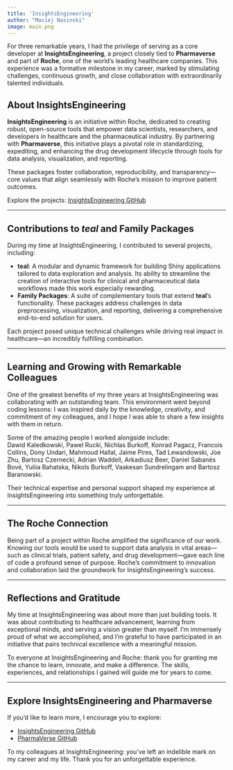 ```yaml
---
title: 'InsightsEngineering'
author: "Maciej Nasinski"
image: main.png
---
```


For three remarkable years, I had the privilege of serving as a core developer at **InsightsEngineering**, a project closely tied to **Pharmaverse** and part of **Roche**, one of the world’s leading healthcare companies. This experience was a formative milestone in my career, marked by stimulating challenges, continuous growth, and close collaboration with extraordinarily talented individuals.

## About InsightsEngineering

**InsightsEngineering** is an initiative within Roche, dedicated to creating robust, open-source tools that empower data scientists, researchers, and developers in healthcare and the pharmaceutical industry. By partnering with **Pharmaverse**, this initiative plays a pivotal role in standardizing, expediting, and enhancing the drug development lifecycle through tools for data analysis, visualization, and reporting.

These packages foster collaboration, reproducibility, and transparency—core values that align seamlessly with Roche’s mission to improve patient outcomes.

Explore the projects: [InsightsEngineering GitHub](https://github.com/insightsengineering)

---

## Contributions to *teal* and Family Packages

During my time at InsightsEngineering, I contributed to several projects, including:

- **teal**: A modular and dynamic framework for building Shiny applications tailored to data exploration and analysis. Its ability to streamline the creation of interactive tools for clinical and pharmaceutical data workflows made this work especially rewarding.
- **Family Packages**: A suite of complementary tools that extend **teal**’s functionality. These packages address challenges in data preprocessing, visualization, and reporting, delivering a comprehensive end-to-end solution for users.

Each project posed unique technical challenges while driving real impact in healthcare—an incredibly fulfilling combination.

---

## Learning and Growing with Remarkable Colleagues

One of the greatest benefits of my three years at InsightsEngineering was collaborating with an outstanding team. This environment went beyond coding lessons: I was inspired daily by the knowledge, creativity, and commitment of my colleagues, and I hope I was able to share a few insights with them in return.

Some of the amazing people I worked alongside include:  
Dawid Kaledkowski, Pawel Rucki, Nichlas Burkoff, Konrad Pagacz, Francois Collins, Dony Undari, Mahmoud Hallal, Jaime Pires, Tad Lewandowski, Joe Zhu, Bartosz Czernecki, Adrian Waddell, Arkadiusz Beer, Daniel Sabanés Bové, Yuliia Bahatska, Nikols Burkoff, Vaakesan Sundrelingam and Bartosz Baranowski.

Their technical expertise and personal support shaped my experience at InsightsEngineering into something truly unforgettable.

---

## The Roche Connection

Being part of a project within Roche amplified the significance of our work. Knowing our tools would be used to support data analysis in vital areas—such as clinical trials, patient safety, and drug development—gave each line of code a profound sense of purpose. Roche’s commitment to innovation and collaboration laid the groundwork for InsightsEngineering’s success.

---

## Reflections and Gratitude

My time at InsightsEngineering was about more than just building tools. It was about contributing to healthcare advancement, learning from exceptional minds, and serving a vision greater than myself. I’m immensely proud of what we accomplished, and I’m grateful to have participated in an initiative that pairs technical excellence with a meaningful mission.

To everyone at InsightsEngineering and Roche: thank you for granting me the chance to learn, innovate, and make a difference. The skills, experiences, and relationships I gained will guide me for years to come.

---

## Explore InsightsEngineering and Pharmaverse

If you’d like to learn more, I encourage you to explore:

- [InsightsEngineering GitHub](https://github.com/insightsengineering)  
- [PharmaVerse GitHub](https://github.com/pharmaverse)


To my colleagues at InsightsEngineering: you’ve left an indelible mark on my career and my life. Thank you for an unforgettable experience.